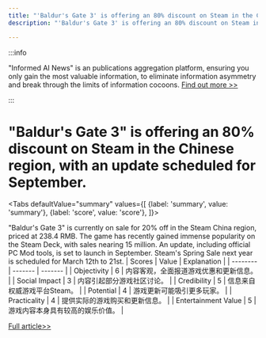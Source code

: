 ```yaml
---
title: "'Baldur's Gate 3' is offering an 80% discount on Steam in the Chinese region, with an update scheduled for September."
description: "'Baldur's Gate 3' is offering an 80% discount on Steam in the Chinese region, with an update scheduled for September."

---
```



:::info

"Informed AI News" is an publications aggregation platform, ensuring you only gain the most valuable information, to eliminate information asymmetry and break through the limits of information cocoons.  [Find out more >>](/)

:::

# "Baldur's Gate 3" is offering an 80% discount on Steam in the Chinese region, with an update scheduled for September.


<Tabs
	defaultValue="summary"
	values={[
	{label: 'summary', value: 'summary'},
	{label: 'score', value: 'score'},
]}>
<TabItem value="summary">


"Baldur's Gate 3" is currently on sale for 20% off in the Steam China region, priced at 238.4 RMB. The game has recently gained immense popularity on the Steam Deck, with sales nearing 15 million. An update, including official PC Mod tools, is set to launch in September. Steam's Spring Sale next year is scheduled for March 12th to 21st.
</TabItem>
<TabItem value="score">
	| Scores     | Value   | Explanation |
	| -------- | ------- | ------- |
	| Objectivity  | 6    | 内容客观，全面报道游戏优惠和更新信息。    |
	| Social Impact | 3     | 内容引起部分游戏社区讨论。    |
	| Credibility    | 5    | 信息来自权威游戏平台Steam。    |
	| Potential    | 4    | 游戏更新可能吸引更多玩家。    |
	| Practicality    | 4    | 提供实际的游戏购买和更新信息。    |
	| Entertainment Value    | 5    | 游戏内容本身具有较高的娱乐价值。    |
</TabItem>
</Tabs>

[Full article>>](https://readhub.cn/topic/8aoNSUkwv8s)

